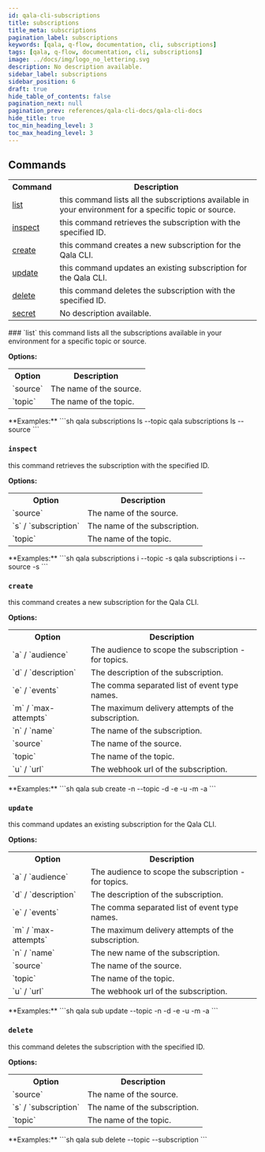 ```yaml
---
id: qala-cli-subscriptions
title: subscriptions
title_meta: subscriptions
pagination_label: subscriptions
keywords: [qala, q-flow, documentation, cli, subscriptions]
tags: [qala, q-flow, documentation, cli, subscriptions]
image: ../docs/img/logo_no_lettering.svg
description: No description available.
sidebar_label: subscriptions
sidebar_position: 6
draft: true
hide_table_of_contents: false
pagination_next: null
pagination_prev: references/qala-cli-docs/qala-cli-docs
hide_title: true
toc_min_heading_level: 3
toc_max_heading_level: 3
---
```



<HeroBanner
    title="subscriptions"
    tagline="No description available."
    backgroundColor='transparent'
/>

## Commands

<table>
<tr><th>Command</th><th>Description</th></tr>
<tr><td><a href="#list" title="Learn about list">list</a></td><td>this command lists all the subscriptions available in your 
environment for a specific topic or source.</td></tr>
<tr><td><a href="#inspect" title="Learn about inspect">inspect</a></td><td>this command retrieves the subscription with the specified 
ID.</td></tr>
<tr><td><a href="#create" title="Learn about create">create</a></td><td>this command creates a new subscription for the Qala 
CLI.</td></tr>
<tr><td><a href="#update" title="Learn about update">update</a></td><td>this command updates an existing subscription for the Qala 
CLI.</td></tr>
<tr><td><a href="#delete" title="Learn about delete">delete</a></td><td>this command deletes the subscription with the specified 
ID.</td></tr>
<tr><td><a href="/docs/references/qala-cli-docs/qala-cli-secret" title="Learn about secret">secret</a></td><td>No description available.</td></tr>
</table>
### `list`
this command lists all the subscriptions available in your 
environment for a specific topic or source.

**Options:**
<table>
<tr><th>Option</th><th>Description</th></tr>
<tr><td>`source`</td><td>The name of the source.</td></tr>
<tr><td>`topic`</td><td>The name of the topic.</td></tr>
</table>
**Examples:**
```sh
qala subscriptions ls --topic <TOPIC_NAME>
qala subscriptions ls --source  <SOURCE_NAME>
```


### `inspect`
this command retrieves the subscription with the specified 
ID.

**Options:**
<table>
<tr><th>Option</th><th>Description</th></tr>
<tr><td>`source`</td><td>The name of the source.</td></tr>
<tr><td>`s` / `subscription`</td><td>The name of the subscription.</td></tr>
<tr><td>`topic`</td><td>The name of the topic.</td></tr>
</table>
**Examples:**
```sh
qala subscriptions i --topic <TOPIC_NAME> -s <SUBSCRIPTION_NAME>
qala subscriptions i --source <SOURCE_NAME>  -s <SUBSCRIPTION_NAME>
```


### `create`
this command creates a new subscription for the Qala 
CLI.

**Options:**
<table>
<tr><th>Option</th><th>Description</th></tr>
<tr><td>`a` / `audience`</td><td>The audience to scope the subscription - for 
topics.</td></tr>
<tr><td>`d` / `description`</td><td>The description of the subscription.</td></tr>
<tr><td>`e` / `events`</td><td>The comma separated list of event type 
names.</td></tr>
<tr><td>`m` / `max-attempts`</td><td>The maximum delivery attempts of the 
subscription.</td></tr>
<tr><td>`n` / `name`</td><td>The name of the subscription.</td></tr>
<tr><td>`source`</td><td>The name of the source.</td></tr>
<tr><td>`topic`</td><td>The name of the topic.</td></tr>
<tr><td>`u` / `url`</td><td>The webhook url of the subscription.</td></tr>
</table>
**Examples:**
```sh
qala sub create -n <SUBSCRIPTION_NAME>  --topic <TOPIC_NAME> -d <DESCRIPTION> -e  <EVENTS_COMMA_SEPERATED_NAMES> -u <WEBHOOK_URL> -m  <MAX_DELIVERY_ATTEMPTS> -a <AUDIENCE>
```


### `update`
this command updates an existing subscription for the Qala 
CLI.

**Options:**
<table>
<tr><th>Option</th><th>Description</th></tr>
<tr><td>`a` / `audience`</td><td>The audience to scope the subscription - for 
topics.</td></tr>
<tr><td>`d` / `description`</td><td>The description of the subscription.</td></tr>
<tr><td>`e` / `events`</td><td>The comma separated list of event type 
names.</td></tr>
<tr><td>`m` / `max-attempts`</td><td>The maximum delivery attempts of the 
subscription.</td></tr>
<tr><td>`n` / `name`</td><td>The new name of the subscription.</td></tr>
<tr><td>`source`</td><td>The name of the source.</td></tr>
<tr><td>`topic`</td><td>The name of the topic.</td></tr>
<tr><td>`u` / `url`</td><td>The webhook url of the subscription.</td></tr>
</table>
**Examples:**
```sh
qala sub update <SUBSCRIPTION_NAME> --topic  <TOPIC_NAME> -n <NEW_NAME> -d <DESCRIPTION> -e  <EVENTS_COMMA_SEPERATED_NAMES> -u <WEBHOOK_URL> -m  <MAX_DELIVERY_ATTEMPTS> -a <AUDIENCE>
```


### `delete`
this command deletes the subscription with the specified 
ID.

**Options:**
<table>
<tr><th>Option</th><th>Description</th></tr>
<tr><td>`source`</td><td>The name of the source.</td></tr>
<tr><td>`s` / `subscription`</td><td>The name of the subscription.</td></tr>
<tr><td>`topic`</td><td>The name of the topic.</td></tr>
</table>
**Examples:**
```sh
qala sub delete --topic <TOPIC_NAME>  --subscription <SUBSCRIPTION_NAME>
```


